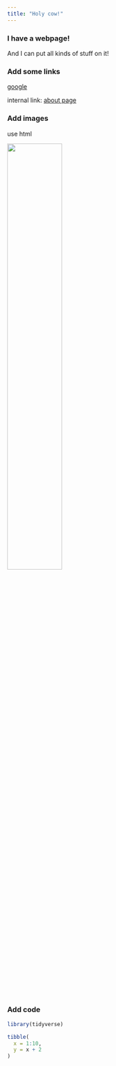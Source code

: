 ```yaml
---
title: "Holy cow!"
---
```


### I have a webpage!

And I can put all kinds of stuff on it!

### Add some links

[google](https://www.google.com)

internal link: [about page](about.html)

### Add images

use html

<img src="images/figure1.jpg" style="width:50%">

### Add code

```r
library(tidyverse)

tibble(
  x = 1:10,
  y = x + 2
)
```

